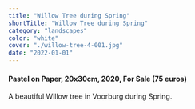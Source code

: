```yaml
---
title: "Willow Tree during Spring"
shortTitle: "Willow Tree during Spring"
category: "landscapes"
color: "white"
cover: "./willow-tree-4-001.jpg"
date: "2022-01-01"
---
```

    
#### Pastel on Paper, 20x30cm, 2020, For Sale (75 euros)
    
A beautiful Willow tree in Voorburg during Spring.